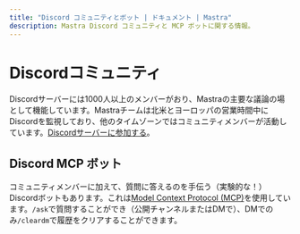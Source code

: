 ```yaml
---
title: "Discord コミュニティとボット | ドキュメント | Mastra"
description: Mastra Discord コミュニティと MCP ボットに関する情報。
---
```


# Discordコミュニティ

Discordサーバーには1000人以上のメンバーがおり、Mastraの主要な議論の場として機能しています。Mastraチームは北米とヨーロッパの営業時間中にDiscordを監視しており、他のタイムゾーンではコミュニティメンバーが活動しています。[Discordサーバーに参加する](https://discord.gg/BTYqqHKUrf)。

## Discord MCP ボット

コミュニティメンバーに加えて、質問に答えるのを手伝う（実験的な！）Discordボットもあります。これは[Model Context Protocol (MCP)](/docs/agents/mcp-guide)を使用しています。`/ask`で質問することができ（公開チャンネルまたはDMで）、DMでのみ`/cleardm`で履歴をクリアすることができます。
